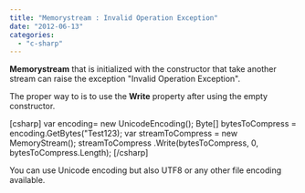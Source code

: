```yaml
---
title: "Memorystream : Invalid Operation Exception"
date: "2012-06-13"
categories: 
  - "c-sharp"
---
```


**Memorystream** that is initialized with the constructor that take another stream can raise the exception "Invalid Operation Exception".

The proper way to is to use the **Write** property after using the empty constructor.

\[csharp\] var encoding= new UnicodeEncoding(); Byte\[\] bytesToCompress = encoding.GetBytes("Test123); var streamToCompress = new MemoryStream(); streamToCompress .Write(bytesToCompress, 0, bytesToCompress.Length); \[/csharp\]

You can use Unicode encoding but also UTF8 or any other file encoding available.
